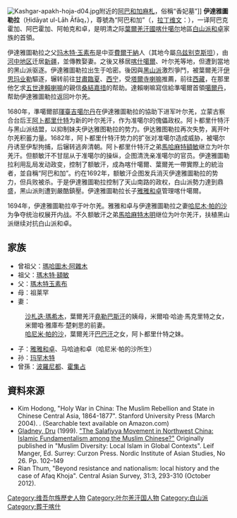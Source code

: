 [[Image:Kashgar-apakh-hoja-d04.jpg|thumbnail]]附近的[[阿巴和加麻札|阿巴和加麻札]]，俗稱“香妃墓”]]
'''伊達雅圖勒拉'''（Ḥidāyat ul-Lāh Āfāq，{{bd|1626年||1694年|catIdx=A}}），尊號為“阿巴和加”（{{lang-ug|'''ئاپاق خوجا'''}}，[[拉丁维文|拉丁维文]]：{{lang|ug|'''Apaq Xoja'''}}），一译阿巴克霍加、阿巴霍加、阿帕克和卓，是明清之际[[葉爾羌汗國|葉爾羌汗國]][[喀什噶尔|喀什噶尔]]地區[[白山派|白山派]][[和卓|和卓]]家族的首領。

伊達雅圖勒拉之父[[玛木特·玉素布|玛木特·玉素布]]是中亚[[費爾干納|費爾干納]]人（其地今屬[[乌兹别克斯坦|乌兹别克斯坦]]），由[[河中地区|河中地区]]迁居[[新疆|新疆]]，並傳教娶妻。之後又移居[[喀什噶爾|喀什噶爾]]、叶尔羌等地，但遭到當地的黑山派驱逐。伊達雅圖勒拉出生于哈密。後因與[[黑山派|黑山派]]激烈爭鬥，被葉爾羌汗[[伊思玛业勒|伊思玛业勒]]驅逐，辗转前往[[甘肅|甘肅]][[臨夏|臨夏]]、[[西宁|西宁]]，受[[塔爾寺|塔爾寺]][[喇嘛|喇嘛]]推薦，前往[[西藏|西藏]]，在那里他乞求[[五世達賴喇嘛|五世達賴喇嘛]]的親信[[桑結嘉措|桑結嘉措]]的帮助。達賴喇嘛寫信給準噶爾首領[[噶爾丹|噶爾丹]]，帮助伊達雅圖勒拉返回叶尔羌。

1680年，準噶爾部[[琿臺吉|琿臺吉]][[噶尔丹|噶尔丹]]在伊達雅圖勒拉的協助下进军叶尔羌，立蒙古察合台后王[[阿卜都里什特|阿卜都里什特]]为新的叶尔羌汗，作为准噶尔的傀儡政权。阿卜都里什特汗与黑山派结盟，以抑制妹夫伊达雅图勒拉的势力。伊达雅图勒拉再次失势，离开叶尔羌积蓄力量。1682年，阿卜都里什特汗势力的扩张对准噶尔造成威胁，被噶尔丹诱至伊犁拘捕，后辗转逃奔清朝。阿卜都里什特汗之弟[[馬哈麻特額敏|馬哈麻特額敏]]继立为叶尔羌汗。但额敏汗不甘屈从于准噶尔的操纵，企图清洗亲准噶尔的官员。伊達雅圖勒拉利用乱局发动政变，控制了额敏汗，成為喀什噶爾、葉爾羌一帶實際上的統治者，並自稱“阿巴和加”。约在1692年，额敏汗企图发兵消灭伊達雅圖勒拉的势力，但兵败被杀。于是伊達雅圖勒拉控制了天山南路的政权，白山派勢力達到鼎盛，黑山派則遭到嚴酷鎮壓。伊達雅圖勒拉长子[[雅雅和卓|雅雅和卓]]管理喀什噶爾。

1694年，伊達雅圖勒拉卒于叶尔羌。雅雅和卓与伊達雅圖勒拉之妻[[哈尼木·帕的沙|哈尼木·帕的沙]]为争夺统治权展开内战。不久额敏汗之弟[[馬哈麻特木明|馬哈麻特木明]]继位为叶尔羌汗，扶植黑山派继续对抗白山派和卓。

==家族==

*曾祖父：[[瑪哈圖木·阿雜木|瑪哈圖木·阿雜木]]
*祖父：[[瑪木特·額敏|瑪木特·額敏]]
*父：[[瑪木特玉素布|瑪木特玉素布]]
*母：祖莱罕
*妻：
:[[沙札迭·瑪希木|沙札迭·瑪希木]]，葉爾羌汗[[堯勒巴斯汗|堯勒巴斯汗]]的姨母，米爾咱·哈迪·馬克里特之女，米爾咱·雅庫布·楚剌思的前妻。
:[[哈尼米·帕的沙|哈尼米·帕的沙]]，葉爾羌汗[[巴巴汗|巴巴汗]]之女，阿卜都里什特之妹。
*子：[[雅雅和卓|雅雅和卓]]、马哈迪和卓（哈尼米·帕的沙所生）
*孙：[[玛罕木特|玛罕木特]]
*曾孫：[[波羅尼都|波羅尼都]]、[[霍集占|霍集占]]

==資料來源==
* Kim Hodong, "Holy War in China: The Muslim Rebellion and State in Chinese Central Asia, 1864-1877". Stanford University Press (March 2004). {{ISBN|0-8047-4884-5}}. (Searchable text available on Amazon.com)
* [[Dru_Gladney|Gladney, Dru]] (1999). [https://web.archive.org/web/20060720063645/http://www.drugladney.com/articles/salafiyya.pdf "The Salafiyya Movement in Northwest China: Islamic Fundamentalism among the Muslim Chinese?"] Originally published in "Muslim Diversity: Local Islam in Global Contexts". Leif Manger, Ed. Surrey: Curzon Press. Nordic Institute of Asian Studies, No 26. Pp. 102–149
* Rian Thum, "Beyond resistance and nationalism: local history and the case of Afaq Khoja". Central Asian Survey, 31:3, 293-310 (October 2012).

[[Category:维吾尔族歷史人物|Category:维吾尔族歷史人物]]
[[Category:叶尔羌汗国人物|Category:叶尔羌汗国人物]]
[[Category:白山派|Category:白山派]]
[[Category:葬于喀什|Category:葬于喀什]]